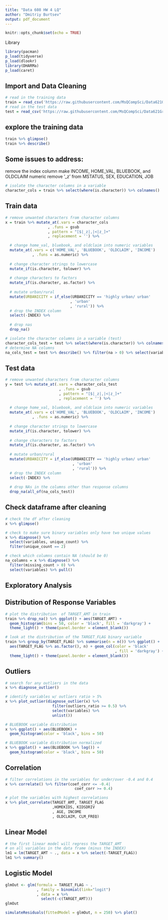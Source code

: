 ---
title: "Data 608 HW 4 LQ"
author: "Dmitriy Burtsev"
output: pdf_document
---

```{r setup, include=FALSE}
knitr::opts_chunk$set(echo = TRUE)
```

Library
```{r}
library(pacman)
p_load(tidyverse)
p_load(dlookr)
library(DHARMa)
p_load(caret)
```

## Import and Data Cleaning

```{r}
# read in the training data
train = read_csv('https://raw.githubusercontent.com/MsQCompSci/Data621Group4/main/HW4/insurance_training_data.csv')
# read in the test data 
test = read_csv('https://raw.githubusercontent.com/MsQCompSci/Data621Group4/main/HW4/insurance-evaluation-data.csv')
```

## explore the training data
```{r}
train %>% glimpse()
train %>% describe()
```
## Some issues to address:
 remove the index column
 make INCOME, HOME_VAL, BLUEBOOK, and OLDCLAIM numeric
 remove '_z' from MSTATUS, SEX, EDUCATION, JOB
```{r}
# isolate the character columns in a variable
character_cols = train %>% select(where(is.character)) %>% colnames() 
```
 
## Train data
```{r}
# remove unwanted characters from character columns
x = train %>% mutate_at(.vars = character_cols
                   , .funs = gsub
                   , pattern = "[$|_z|,|<|z_]+"
                   , replacement = '') %>%

  # change home_val, bluebook, and oldclaim into numeric variables
  mutate_at(.vars = c('HOME_VAL', 'BLUEBOOK', 'OLDCLAIM', 'INCOME')
            , .funs = as.numeric) %>% 
  
  # change character strings to lowercase
  mutate_if(is.character, tolower) %>%
  
  # change characters to factors
  mutate_if(is.character, as.factor) %>%
  
  # mutate urban/rural
  mutate(URBANICITY = if_else(URBANICITY == 'highly urban/ urban'
                             , 'urban'
                             , 'rural')) %>%
  # drop the INDEX column
  select(-INDEX) %>% 
  
  # drop nas
  drop_na() 

# isolate the character columns in a variable (test)
character_cols_test = test %>% select(where(is.character)) %>% colnames()
# determine NA columns
na_cols_test = test %>% describe() %>% filter(na > 0) %>% select(variable) %>% pull()
```

## Test data
```{r}
# remove unwanted characters from character columns
y = test %>% mutate_at(.vars = character_cols_test
                        , .funs = gsub
                        , pattern = "[$|_z|,|<|z_]+"
                        , replacement = '') %>%
  
  # change home_val, bluebook, and oldclaim into numeric variables
  mutate_at(.vars = c('HOME_VAL', 'BLUEBOOK', 'OLDCLAIM', 'INCOME')
            , .funs = as.numeric) %>% 
  
  # change character strings to lowercase
  mutate_if(is.character, tolower) %>%
  
  # change characters to factors
  mutate_if(is.character, as.factor) %>%
  
  # mutate urban/rural
  mutate(URBANICITY = if_else(URBANICITY == 'highly urban/ urban'
                              , 'urban'
                              , 'rural')) %>%
  # drop the INDEX column
  select(-INDEX) %>%
  
  # drop NAs in the columns other than response columns
  drop_na(all_of(na_cols_test))
```

## Check dataframe after cleaning
```{r}
# check the df after cleaning
x %>% glimpse()

# check to make sure binary variables only have two unique values
x %>% diagnose() %>% 
  select(variables, unique_count) %>% 
  filter(unique_count == 2)

# check which columns contain NA (should be 0)
na_columns = x %>% diagnose() %>% 
  filter(missing_count > 0) %>% 
  select(variables) %>% pull()
```

## Exploratory Analysis
## Distribution of Response Variables
```{r}
# plot the distribution  of TARGET_AMT in train
train %>% drop_na() %>% ggplot() + aes(TARGET_AMT) + 
  geom_histogram(bins = 50, color = 'black', fill = 'darkgray') +
  theme_light() + theme(panel.border = element_blank())

# look at the distribution of the TARGET_FLAG binary variable
train %>% group_by(TARGET_FLAG) %>% summarise(n = n()) %>% ggplot() +
  aes(TARGET_FLAG %>% as.factor(), n) + geom_col(color = 'black'
                                                 , fill = 'darkgray') +
  theme_light() + theme(panel.border = element_blank())
```

## Outliers
```{r}
# search for any outliers in the data
x %>% diagnose_outlier()

# identify variables w/ outliers ratio > 5%
x %>% plot_outlier(diagnose_outlier(x) %>%
                     filter(outliers_ratio >= 0.5) %>%
                     select(variables) %>%
                     unlist()) 

# BLUEBOOK variable distribution 
x %>% ggplot() + aes(BLUEBOOK) + 
  geom_histogram(color = 'black', bins = 50)

# BLUEBOOK variable distribution normalized
x %>% ggplot() + aes(BLUEBOOK %>% log()) + 
  geom_histogram(color = 'black', bins = 50)
```

## Correlation
```{r}
# filter correlations in the variables for under/over -0.4 and 0.4
x %>% correlate() %>% filter(coef_corr <= -0.4|
                               coef_corr >= 0.4)

# plot the variables with highest correlations
x %>% plot_correlate(TARGET_AMT, TARGET_FLAG
                     ,HOMEKIDS, KIDSDRIV
                     , AGE, INCOME
                     , OLDCLAIM, CLM_FREQ)
```

## Linear Model
```{r}
# the first linear model will regress the TARGET_AMT 
# on all variables in the data frame (minus the INDEX)
lm1 = lm(TARGET_AMT ~ ., data = x %>% select(-TARGET_FLAG))
lm1 %>% summary()
```

## Logistic Model
```{r}
glmOut <- glm(formula = TARGET_FLAG ~ . 
              , family = binomial(link="logit")
              , data = x %>% 
                select(-c(TARGET_AMT)))
glmOut

simulateResiduals(fittedModel = glmOut, n = 250) %>% plot()
```


